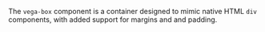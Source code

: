 The `vega-box` component is a container designed to mimic native HTML `div` components, with added support for margins and and padding.
